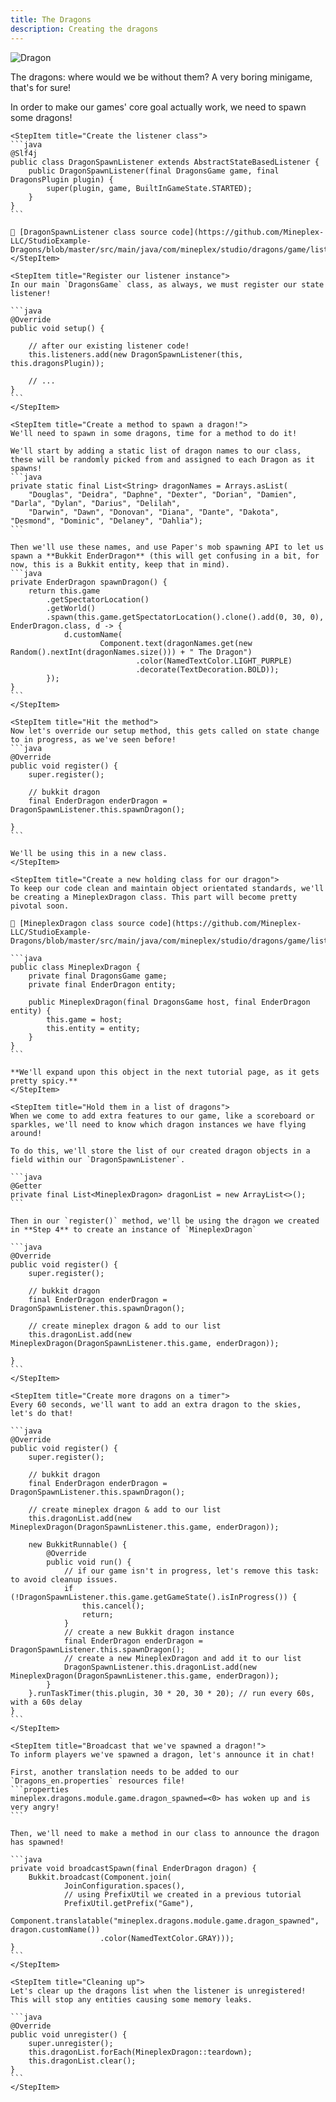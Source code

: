 ```yaml
---
title: The Dragons
description: Creating the dragons
---
```


![Dragon](https://i.makeagif.com/media/3-08-2021/DGZ1vK.gif "Dragon")

The dragons: where would we be without them? A very boring minigame, that's for sure! 

In order to make our games' core goal actually work, we need to spawn some dragons!

<Step>

    <StepItem title="Create the listener class">
    ```java
    @Slf4j
    public class DragonSpawnListener extends AbstractStateBasedListener {
        public DragonSpawnListener(final DragonsGame game, final DragonsPlugin plugin) {
            super(plugin, game, BuiltInGameState.STARTED);
        }
    }
    ```

    🔗 [DragonSpawnListener class source code](https://github.com/Mineplex-LLC/StudioExample-Dragons/blob/master/src/main/java/com/mineplex/studio/dragons/game/listeners/inprogress/dragons/DragonSpawnListener.java)
    </StepItem>

    <StepItem title="Register our listener instance">
    In our main `DragonsGame` class, as always, we must register our state listener!

    ```java
    @Override
    public void setup() {

        // after our existing listener code!
        this.listeners.add(new DragonSpawnListener(this, this.dragonsPlugin));

        // ...
    }
    ```
    </StepItem>

    <StepItem title="Create a method to spawn a dragon!">
    We'll need to spawn in some dragons, time for a method to do it!

    We'll start by adding a static list of dragon names to our class, these will be randomly picked from and assigned to each Dragon as it spawns!
    ```java
    private static final List<String> dragonNames = Arrays.asList(
        "Douglas", "Deidra", "Daphne", "Dexter", "Dorian", "Damien", "Darla", "Dylan", "Darius", "Delilah",
        "Darwin", "Dawn", "Donovan", "Diana", "Dante", "Dakota", "Desmond", "Dominic", "Delaney", "Dahlia");
    ```

    Then we'll use these names, and use Paper's mob spawning API to let us spawn a **Bukkit EnderDragon** (this will get confusing in a bit, for now, this is a Bukkit entity, keep that in mind).
    ```java
    private EnderDragon spawnDragon() {
        return this.game
            .getSpectatorLocation()
            .getWorld()
            .spawn(this.game.getSpectatorLocation().clone().add(0, 30, 0), EnderDragon.class, d -> {
                d.customName(
                        Component.text(dragonNames.get(new Random().nextInt(dragonNames.size())) + " The Dragon")
                                .color(NamedTextColor.LIGHT_PURPLE)
                                .decorate(TextDecoration.BOLD));
            });
    }
    ```
    </StepItem>

    <StepItem title="Hit the method">
    Now let's override our setup method, this gets called on state change to in progress, as we've seen before!
    ```java
    @Override
    public void register() {
        super.register();

        // bukkit dragon
        final EnderDragon enderDragon = DragonSpawnListener.this.spawnDragon();

    }
    ```

    We'll be using this in a new class.
    </StepItem>

    <StepItem title="Create a new holding class for our dragon">
    To keep our code clean and maintain object orientated standards, we'll be creating a MineplexDragon class. This part will become pretty pivotal soon.

    🔗 [MineplexDragon class source code](https://github.com/Mineplex-LLC/StudioExample-Dragons/blob/master/src/main/java/com/mineplex/studio/dragons/game/listeners/inprogress/dragons/MineplexDragon.java)

    ```java
    public class MineplexDragon {
        private final DragonsGame game;
        private final EnderDragon entity;

        public MineplexDragon(final DragonsGame host, final EnderDragon entity) {
            this.game = host;
            this.entity = entity;
        }
    }
    ```

    **We'll expand upon this object in the next tutorial page, as it gets pretty spicy.**
    </StepItem>

    <StepItem title="Hold them in a list of dragons">
    When we come to add extra features to our game, like a scoreboard or sparkles, we'll need to know which dragon instances we have flying around!

    To do this, we'll store the list of our created dragon objects in a field within our `DragonSpawnListener`.

    ```java
    @Getter
    private final List<MineplexDragon> dragonList = new ArrayList<>();
    ```

    Then in our `register()` method, we'll be using the dragon we created in **Step 4** to create an instance of `MineplexDragon`

    ```java
    @Override
    public void register() {
        super.register();

        // bukkit dragon
        final EnderDragon enderDragon = DragonSpawnListener.this.spawnDragon();

        // create mineplex dragon & add to our list
        this.dragonList.add(new MineplexDragon(DragonSpawnListener.this.game, enderDragon));

    }
    ```
    </StepItem>

    <StepItem title="Create more dragons on a timer">
    Every 60 seconds, we'll want to add an extra dragon to the skies, let's do that!

    ```java
    @Override
    public void register() {
        super.register();

        // bukkit dragon
        final EnderDragon enderDragon = DragonSpawnListener.this.spawnDragon();

        // create mineplex dragon & add to our list
        this.dragonList.add(new MineplexDragon(DragonSpawnListener.this.game, enderDragon));

        new BukkitRunnable() {
            @Override
            public void run() {
                // if our game isn't in progress, let's remove this task: to avoid cleanup issues.
                if (!DragonSpawnListener.this.game.getGameState().isInProgress()) {
                    this.cancel();
                    return;
                }
                // create a new Bukkit dragon instance
                final EnderDragon enderDragon = DragonSpawnListener.this.spawnDragon();
                // create a new MineplexDragon and add it to our list
                DragonSpawnListener.this.dragonList.add(new MineplexDragon(DragonSpawnListener.this.game, enderDragon));
            }
        }.runTaskTimer(this.plugin, 30 * 20, 30 * 20); // run every 60s, with a 60s delay
    }
    ```
    </StepItem>

    <StepItem title="Broadcast that we've spawned a dragon!">
    To inform players we've spawned a dragon, let's announce it in chat!

    First, another translation needs to be added to our `Dragons_en.properties` resources file!
    ```properties
    mineplex.dragons.module.game.dragon_spawned=<0> has woken up and is very angry!
    ```

    Then, we'll need to make a method in our class to announce the dragon has spawned!

    ```java
    private void broadcastSpawn(final EnderDragon dragon) {
        Bukkit.broadcast(Component.join(
                JoinConfiguration.spaces(),
                // using PrefixUtil we created in a previous tutorial
                PrefixUtil.getPrefix("Game"), 
                Component.translatable("mineplex.dragons.module.game.dragon_spawned", dragon.customName())
                        .color(NamedTextColor.GRAY)));
    }
    ```
    </StepItem>

    <StepItem title="Cleaning up">
    Let's clear up the dragons list when the listener is unregistered! This will stop any entities causing some memory leaks.

    ```java
    @Override
    public void unregister() {
        super.unregister();
        this.dragonList.forEach(MineplexDragon::teardown);
        this.dragonList.clear();
    }
    ```
    </StepItem>


</Step>
